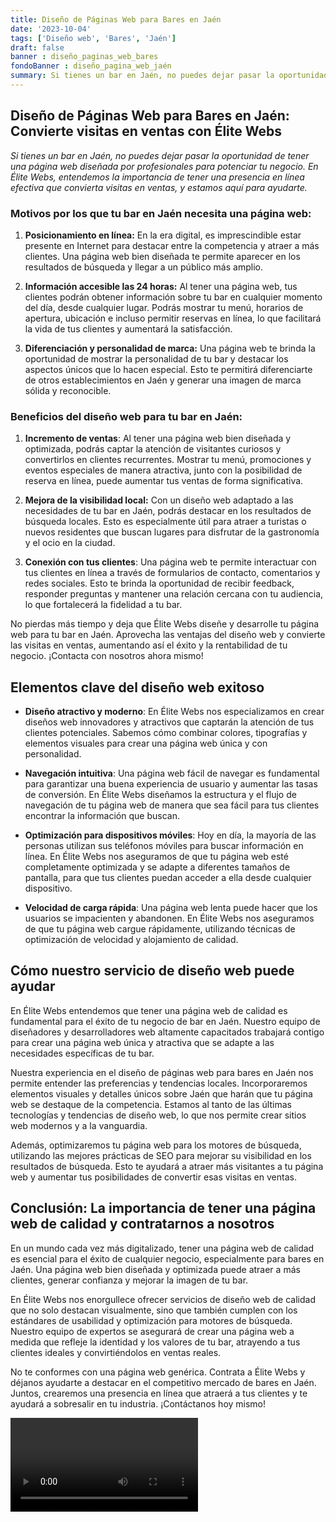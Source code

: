 ```yaml
---
title: Diseño de Páginas Web para Bares en Jaén
date: '2023-10-04'
tags: ['Diseño web', 'Bares', 'Jaén']
draft: false
banner : diseño_paginas_web_bares
fondoBanner : diseño_pagina_web_jaén
summary: Si tienes un bar en Jaén, no puedes dejar pasar la oportunidad de tener una página web diseñada por profesionales para potenciar tu negocio. En Élite Webs, entendemos la importancia de tener una presencia en línea efectiva que convierta visitas en ventas, y estamos aquí para ayudarte.
---
```


## Diseño de Páginas Web para Bares en Jaén: Convierte visitas en ventas con Élite Webs

*Si tienes un bar en Jaén, no puedes dejar pasar la oportunidad de tener una página web diseñada por profesionales para potenciar tu negocio. En Élite Webs, entendemos la importancia de tener una presencia en línea efectiva que convierta visitas en ventas, y estamos aquí para ayudarte.*

### Motivos por los que tu bar en Jaén necesita una página web:

1. **Posicionamiento en línea:** En la era digital, es imprescindible estar presente en Internet para destacar entre la competencia y atraer a más clientes. Una página web bien diseñada te permite aparecer en los resultados de búsqueda y llegar a un público más amplio.

2. **Información accesible las 24 horas:** Al tener una página web, tus clientes podrán obtener información sobre tu bar en cualquier momento del día, desde cualquier lugar. Podrás mostrar tu menú, horarios de apertura, ubicación e incluso permitir reservas en línea, lo que facilitará la vida de tus clientes y aumentará la satisfacción.

3. **Diferenciación y personalidad de marca:** Una página web te brinda la oportunidad de mostrar la personalidad de tu bar y destacar los aspectos únicos que lo hacen especial. Esto te permitirá diferenciarte de otros establecimientos en Jaén y generar una imagen de marca sólida y reconocible.

### Beneficios del diseño web para tu bar en Jaén:

1. **Incremento de ventas**: Al tener una página web bien diseñada y optimizada, podrás captar la atención de visitantes curiosos y convertirlos en clientes recurrentes. Mostrar tu menú, promociones y eventos especiales de manera atractiva, junto con la posibilidad de reserva en línea, puede aumentar tus ventas de forma significativa.

2. **Mejora de la visibilidad local:** Con un diseño web adaptado a las necesidades de tu bar en Jaén, podrás destacar en los resultados de búsqueda locales. Esto es especialmente útil para atraer a turistas o nuevos residentes que buscan lugares para disfrutar de la gastronomía y el ocio en la ciudad.

3. **Conexión con tus clientes**: Una página web te permite interactuar con tus clientes en línea a través de formularios de contacto, comentarios y redes sociales. Esto te brinda la oportunidad de recibir feedback, responder preguntas y mantener una relación cercana con tu audiencia, lo que fortalecerá la fidelidad a tu bar.

No pierdas más tiempo y deja que Élite Webs diseñe y desarrolle tu página web para tu bar en Jaén. Aprovecha las ventajas del diseño web y convierte las visitas en ventas, aumentando así el éxito y la rentabilidad de tu negocio. ¡Contacta con nosotros ahora mismo!

<GifSeo />

<Cta />

## Elementos clave del diseño web exitoso

- **Diseño atractivo y moderno**: En Élite Webs nos especializamos en crear diseños web innovadores y atractivos que captarán la atención de tus clientes potenciales. Sabemos cómo combinar colores, tipografías y elementos visuales para crear una página web única y con personalidad.

- **Navegación intuitiva**: Una página web fácil de navegar es fundamental para garantizar una buena experiencia de usuario y aumentar las tasas de conversión. En Élite Webs diseñamos la estructura y el flujo de navegación de tu página web de manera que sea fácil para tus clientes encontrar la información que buscan.

- **Optimización para dispositivos móviles**: Hoy en día, la mayoría de las personas utilizan sus teléfonos móviles para buscar información en línea. En Élite Webs nos aseguramos de que tu página web esté completamente optimizada y se adapte a diferentes tamaños de pantalla, para que tus clientes puedan acceder a ella desde cualquier dispositivo.

- **Velocidad de carga rápida**: Una página web lenta puede hacer que los usuarios se impacienten y abandonen. En Élite Webs nos aseguramos de que tu página web cargue rápidamente, utilizando técnicas de optimización de velocidad y alojamiento de calidad.

## Cómo nuestro servicio de diseño web puede ayudar

En Élite Webs entendemos que tener una página web de calidad es fundamental para el éxito de tu negocio de bar en Jaén. Nuestro equipo de diseñadores y desarrolladores web altamente capacitados trabajará contigo para crear una página web única y atractiva que se adapte a las necesidades específicas de tu bar.

Nuestra experiencia en el diseño de páginas web para bares en Jaén nos permite entender las preferencias y tendencias locales. Incorporaremos elementos visuales y detalles únicos sobre Jaén que harán que tu página web se destaque de la competencia. Estamos al tanto de las últimas tecnologías y tendencias de diseño web, lo que nos permite crear sitios web modernos y a la vanguardia.

Además, optimizaremos tu página web para los motores de búsqueda, utilizando las mejores prácticas de SEO para mejorar su visibilidad en los resultados de búsqueda. Esto te ayudará a atraer más visitantes a tu página web y aumentar tus posibilidades de convertir esas visitas en ventas.

## Conclusión: La importancia de tener una página web de calidad y contratarnos a nosotros

En un mundo cada vez más digitalizado, tener una página web de calidad es esencial para el éxito de cualquier negocio, especialmente para bares en Jaén. Una página web bien diseñada y optimizada puede atraer a más clientes, generar confianza y mejorar la imagen de tu bar.

En Élite Webs nos enorgullece ofrecer servicios de diseño web de calidad que no solo destacan visualmente, sino que también cumplen con los estándares de usabilidad y optimización para motores de búsqueda. Nuestro equipo de expertos se asegurará de crear una página web a medida que refleje la identidad y los valores de tu bar, atrayendo a tus clientes ideales y convirtiéndolos en ventas reales.

No te conformes con una página web genérica. Contrata a Élite Webs y déjanos ayudarte a destacar en el competitivo mercado de bares en Jaén. Juntos, crearemos una presencia en línea que atraerá a tus clientes y te ayudará a sobresalir en tu industria. ¡Contáctanos hoy mismo!

<Video />

<CtaBot job='Bares' city='Jaén'/>

<Gmaps query='Jaén+españa+maps' />
